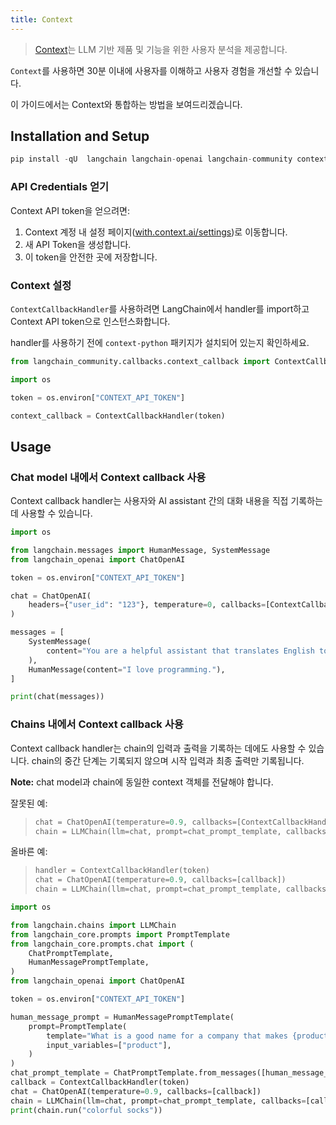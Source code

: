 ```yaml
---
title: Context
---
```


>[Context](https://context.ai/)는 LLM 기반 제품 및 기능을 위한 사용자 분석을 제공합니다.

`Context`를 사용하면 30분 이내에 사용자를 이해하고 사용자 경험을 개선할 수 있습니다.

이 가이드에서는 Context와 통합하는 방법을 보여드리겠습니다.

## Installation and Setup

```python
pip install -qU  langchain langchain-openai langchain-community context-python
```

### API Credentials 얻기

Context API token을 얻으려면:

1. Context 계정 내 설정 페이지([with.context.ai/settings](https://with.context.ai/settings))로 이동합니다.
2. 새 API Token을 생성합니다.
3. 이 token을 안전한 곳에 저장합니다.

### Context 설정

`ContextCallbackHandler`를 사용하려면 LangChain에서 handler를 import하고 Context API token으로 인스턴스화합니다.

handler를 사용하기 전에 `context-python` 패키지가 설치되어 있는지 확인하세요.

```python
from langchain_community.callbacks.context_callback import ContextCallbackHandler
```

```python
import os

token = os.environ["CONTEXT_API_TOKEN"]

context_callback = ContextCallbackHandler(token)
```

## Usage

### Chat model 내에서 Context callback 사용

Context callback handler는 사용자와 AI assistant 간의 대화 내용을 직접 기록하는 데 사용할 수 있습니다.

```python
import os

from langchain.messages import HumanMessage, SystemMessage
from langchain_openai import ChatOpenAI

token = os.environ["CONTEXT_API_TOKEN"]

chat = ChatOpenAI(
    headers={"user_id": "123"}, temperature=0, callbacks=[ContextCallbackHandler(token)]
)

messages = [
    SystemMessage(
        content="You are a helpful assistant that translates English to French."
    ),
    HumanMessage(content="I love programming."),
]

print(chat(messages))
```

### Chains 내에서 Context callback 사용

Context callback handler는 chain의 입력과 출력을 기록하는 데에도 사용할 수 있습니다. chain의 중간 단계는 기록되지 않으며 시작 입력과 최종 출력만 기록됩니다.

__Note:__ chat model과 chain에 동일한 context 객체를 전달해야 합니다.

잘못된 예:
>
> ```python
> chat = ChatOpenAI(temperature=0.9, callbacks=[ContextCallbackHandler(token)])
> chain = LLMChain(llm=chat, prompt=chat_prompt_template, callbacks=[ContextCallbackHandler(token)])
> ```

올바른 예:
>
>```python
>handler = ContextCallbackHandler(token)
>chat = ChatOpenAI(temperature=0.9, callbacks=[callback])
>chain = LLMChain(llm=chat, prompt=chat_prompt_template, callbacks=[callback])
>```

```python
import os

from langchain.chains import LLMChain
from langchain_core.prompts import PromptTemplate
from langchain_core.prompts.chat import (
    ChatPromptTemplate,
    HumanMessagePromptTemplate,
)
from langchain_openai import ChatOpenAI

token = os.environ["CONTEXT_API_TOKEN"]

human_message_prompt = HumanMessagePromptTemplate(
    prompt=PromptTemplate(
        template="What is a good name for a company that makes {product}?",
        input_variables=["product"],
    )
)
chat_prompt_template = ChatPromptTemplate.from_messages([human_message_prompt])
callback = ContextCallbackHandler(token)
chat = ChatOpenAI(temperature=0.9, callbacks=[callback])
chain = LLMChain(llm=chat, prompt=chat_prompt_template, callbacks=[callback])
print(chain.run("colorful socks"))
```